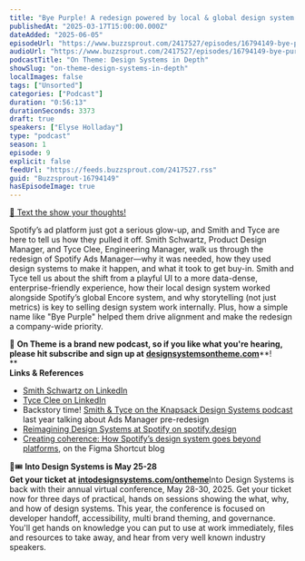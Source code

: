 ```yaml
---
title: "Bye Purple! A redesign powered by local & global design system layers at Spotify, with Smith Schwartz & Tyce Clee — #09"
publishedAt: "2025-03-17T15:00:00.000Z"
dateAdded: "2025-06-05"
episodeUrl: "https://www.buzzsprout.com/2417527/episodes/16794149-bye-purple-a-redesign-powered-by-local-global-design-system-layers-at-spotify-with-smith-schwartz-tyce-clee-09.mp3"
audioUrl: "https://www.buzzsprout.com/2417527/episodes/16794149-bye-purple-a-redesign-powered-by-local-global-design-system-layers-at-spotify-with-smith-schwartz-tyce-clee-09.mp3"
podcastTitle: "On Theme: Design Systems in Depth"
showSlug: "on-theme-design-systems-in-depth"
localImages: false
tags: ["Unsorted"]
categories: ["Podcast"]
duration: "0:56:13"
durationSeconds: 3373
draft: true
speakers: ["Elyse Holladay"]
type: "podcast"
season: 1
episode: 9
explicit: false
feedUrl: "https://feeds.buzzsprout.com/2417527.rss"
guid: "Buzzsprout-16794149"
hasEpisodeImage: true
---
```

[📲 Text the show your thoughts!](https://www.buzzsprout.com/twilio/text_messages/2417527/open_sms)

Spotify’s ad platform just got a serious glow-up, and Smith and Tyce are here to tell us how they pulled it off. Smith Schwartz, Product Design Manager, and Tyce Clee, Engineering Manager, walk us through the redesign of Spotify Ads Manager—why it was needed, how they used design systems to make it happen, and what it took to get buy-in. Smith and Tyce tell us about the shift from a playful UI to a more data-dense, enterprise-friendly experience, how their local design system worked alongside Spotify’s global Encore system, and why storytelling (not just metrics) is key to selling design system work internally. Plus, how a simple name like "Bye Purple" helped them drive alignment and make the redesign a company-wide priority.

💖 **On Theme is a brand new podcast, so if you like what you're hearing, please hit subscribe and sign up at** [**designsystemsontheme.com**](http://designsystemsontheme.com/)**!  
**  
**Links & References**

-   [Smith Schwartz on LinkedIn](https://www.linkedin.com/in/smithschwartz/)
-   [Tyce Clee on LinkedIn](https://www.linkedin.com/in/iamtyce/)
-   Backstory time! [Smith & Tyce on the Knapsack Design Systems podcast](https://open.spotify.com/episode/3NkdXAdx5ZUXL0vAqImtey) last year talking about Ads Manager pre-redesign
-   [Reimagining Design Systems at Spotify on spotify.design](https://spotify.design/article/reimagining-design-systems-at-spotify)
-   [Creating coherence: How Spotify’s design system goes beyond platforms](https://www.figma.com/blog/creating-coherence-how-spotifys-design-system-goes-beyond-platforms/), on the Figma Shortcut blog

🎨🎟️ **Into Design Systems is May 25-28  
Get your ticket at** [**intodesignsystems.com/ontheme**](http://intodesignsystems.com/ontheme)Into Design Systems is back with their annual virtual conference, May 28-30, 2025. Get your ticket now for three days of practical, hands on sessions showing the what, why, and how of design systems. This year, the conference is focused on developer handoff, accessibility, multi brand theming, and governance. You'll get hands on knowledge you can put to use at work immediately, files and resources to take away, and hear from very well known industry speakers.
